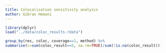 ```yaml
---
title: Colocalisation sensitivity analysis
author: Gibran Hemani
---
```




```r
library(dplyr)
load("../data/coloc_results.rdata")

group_by(res, coloc, coverage==1, method) %>%
summarise(c=sum(coloc_result==5, na.rm=TRUE)/sum(!is.na(coloc_result)))

```